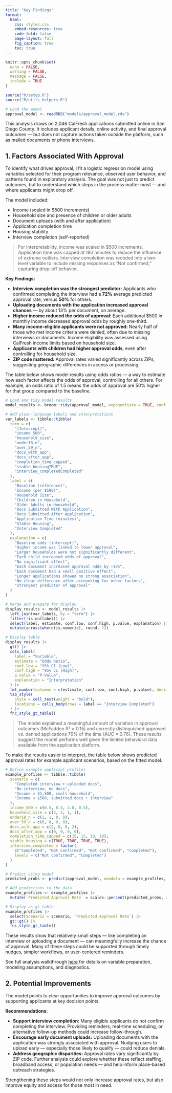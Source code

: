 ```yaml
---
title: "Key Findings"
format:
  html:
    css: styles.css
    embed-resources: true
    code-fold: false
    page-layout: full
    fig_caption: true
    toc: true
---
```


```r
knitr::opts_chunk$set(
  echo = FALSE,     
  warning = FALSE,
  message = FALSE,
  include = TRUE      
)

source("R/setup.R")
source("R/utils_helpers.R")

# Load the model 
approval_model <- readRDS("models/approval_model.rds")
```

This analysis draws on 2,046 CalFresh applications submitted online in San Diego County. It includes applicant details, online activity, and final approval outcomes — but does not capture actions taken outside the platform, such as mailed documents or phone interviews.

## 1. Factors Associated With Approval

To identify what drives approval, I fit a logistic regression model using variables selected for their program relevance, observed user behavior, and patterns found in exploratory analysis. The goal was not just to predict outcomes, but to understand which steps in the process matter most — and where applicants might drop off.

The model included:

- Income (scaled in $500 increments)
- Household size and presence of children or older adults
- Document uploads (with and after application)
- Application completion time
- Housing stability
- Interview completion (self-reported)

> For interpretability, income was scaled in $500 increments. Application time was capped at 180 minutes to reduce the influence of extreme outliers. Interview completion was recoded into a two-level variable to include missing responses as “Not confirmed,” capturing drop-off behavior.

::: callout-purple
**Key Findings:**

- **Interview completion was the strongest predictor:** Applicants who confirmed completing the interview had a **72%** average predicted approval rate, versus **50%** for others.
- **Uploading documents with the application increased approval chances** — by about 13% per document, on average.
- **Higher income reduced the odds of approval:** Each additional $500 in monthly income decreased approval odds by roughly one-third.
- **Many income-eligible applicants were not approved:** Nearly half of those who met income criteria were denied, often due to missing interviews or documents. Income eligibility was assessed using CalFresh income limits based on household size.
- **Applicants with children had higher approval odds**, even after controlling for household size.
- **ZIP code mattered:** Approval rates varied significantly across ZIPs, suggesting geographic differences in access or processing.
:::

The table below shows model results using odds ratios — a way to estimate how each factor affects the odds of approval, controlling for all others. For example, an odds ratio of 1.5 means the odds of approval are 50% higher for that group compared to the baseline.

```r
# Load and tidy model results
model_results <- broom::tidy(approval_model, exponentiate = TRUE, conf.int = TRUE)

# Add plain-language labels and interpretations
var_labels <- tibble::tibble(
  term = c(
    "(Intercept)",
    "income_500",
    "household_size",
    "under18_n",
    "over_59_n",
    "docs_with_app",
    "docs_after_app",
    "completion_time_capped",
    "stable_housingTRUE",
    "interview_completedCompleted"
  ),
  label = c(
    "Baseline (reference)",
    "Income (per $500)",
    "Household Size",
    "Children in Household",
    "Older Adults in Household",
    "Docs Submitted With Application",
    "Docs Submitted After Application",
    "Application Time (minutes)",
    "Stable Housing",
    "Interview Completed"
  ),
  explanation = c(
    "Baseline odds (intercept)",
    "Higher income was linked to lower approval",
    "Larger households were not significantly different",
    "Each child increased odds of approval",
    "No significant effect",
    "Each document increased approval odds by ~13%",
    "Each document had a small positive effect",
    "Longer applications showed no strong association",
    "No clear difference after accounting for other factors",
    "Strongest predictor of approval"
  )
)

# Merge and prepare for display
display_results <- model_results |>
  left_join(var_labels, by = "term") |>
  filter(!is.na(label)) |>
  select(label, estimate, conf.low, conf.high, p.value, explanation) |>
  mutate(across(where(is.numeric), round, 2))

# Display table
display_results |>
  gt() |>
  cols_label(
    label = "Variable",
    estimate = "Odds Ratio",
    conf.low = "95% CI (Low)",
    conf.high = "95% CI (High)",
    p.value = "P-Value",
    explanation = "Interpretation"
  ) |>
  fmt_number(columns = c(estimate, conf.low, conf.high, p.value), decimals = 2) |>
  tab_style(
    style = cell_text(weight = "bold"),
    locations = cells_body(rows = label == "Interview Completed")
  ) |>
  fnc_style_gt_table()
```
> The model explained a meaningful amount of variation in approval outcomes (McFadden R² = 0.15) and correctly distinguished approved vs. denied applications 76% of the time (AUC = 0.76). These results suggest the model performs well given the limited behavioral data available from the application platform.

To make the results easier to interpret, the table below shows predicted approval rates for example applicant scenarios, based on the fitted model.

```r
# Define example applicant profiles
example_profiles <- tibble::tibble(
  scenario = c(
    "Completed interview + uploaded docs",
    "No interview, no docs",
    "Income > $1,500, small household",
    "Income < $500, submitted docs + interview"
  ),
  income_500 = c(0.5, 0.5, 3.0, 0.5),
  household_size = c(2, 2, 1, 1),
  under18_n = c(1, 1, 0, 0),
  over_59_n = c(0, 0, 0, 0),
  docs_with_app = c(2, 0, 0, 2),
  docs_after_app = c(0, 0, 0, 0),
  completion_time_capped = c(15, 15, 10, 10),
  stable_housing = c(TRUE, TRUE, TRUE, TRUE),
  interview_completed = factor(
    c("Completed", "Not confirmed", "Not confirmed", "Completed"),
    levels = c("Not confirmed", "Completed")
  )
)

# Predict using model
predicted_probs <- predict(approval_model, newdata = example_profiles, type = "response")

# Add predictions to the data
example_profiles <- example_profiles |>
  mutate(`Predicted Approval Rate` = scales::percent(predicted_probs, accuracy = 1))

# Display as gt table
example_profiles |>
  select(Scenario = scenario, `Predicted Approval Rate`) |>
  gt::gt() |>
  fnc_style_gt_table()
```
These results show that relatively small steps — like completing an interview or uploading a document — can meaningfully increase the chance of approval. Many of these steps could be supported through timely nudges, simpler workflows, or user-centered reminders.

See full analysis walkthrough [here](https://calfresh-cfa-exercise.netlify.app/analysis) for details on variable preparation, modeling assumptions, and diagnostics.

## 2. Potential Improvements

The model points to clear opportunities to improve approval outcomes by supporting applicants at key decision points.

::: callout-purple
**Recommendations:**

-   **Support interview completion:** Many eligible applicants do not confirm completing the interview. Providing reminders, real-time scheduling, or alternative follow-up methods could increase follow-through.
-   **Encourage early document uploads:** Uploading documents with the application was strongly associated with approval. Nudging users to upload early — especially those likely to qualify — could reduce denials.
-   **Address geographic disparities:** Approval rates vary significantly by ZIP code. Further analysis could explore whether these reflect staffing, broadband access, or population needs — and help inform place-based outreach strategies.
:::

Strengthening these steps would not only increase approval rates, but also improve equity and access for those most in need.